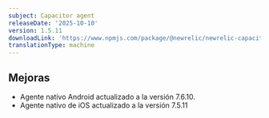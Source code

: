 ```yaml
---
subject: Capacitor agent
releaseDate: '2025-10-10'
version: 1.5.11
downloadLink: 'https://www.npmjs.com/package/@newrelic/newrelic-capacitor-plugin/v/1.5.11'
translationType: machine
---
```


## Mejoras

* Agente nativo Android actualizado a la versión 7.6.10.
* Agente nativo de iOS actualizado a la versión 7.5.11